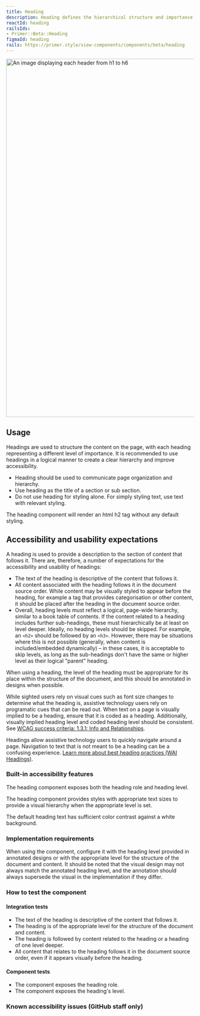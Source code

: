 ```yaml
---
title: Heading
description: Heading defines the hierarchical structure and importance of the content they contain.
reactId: heading
railsIds:
- Primer::Beta::Heading
figmaId: heading
rails: https://primer.style/view-components/components/beta/heading
---
```



<img
  width="960"
  alt="An image displaying each header from h1 to h6"
  src="https://user-images.githubusercontent.com/586552/217705129-6422d0c0-dacc-4c98-90c0-9380fb001e83.png"
/>

## Usage

Headings are used to structure the content on the page, with each heading representing a different level of importance. It is recommended to use headings in a logical manner to create a clear hierarchy and improve accessibility.

- Heading should be used to communicate page organization and hierarchy.
- Use heading as the title of a section or sub section.
- Do not use heading for styling alone. For simply styling text, use text with relevant styling.

The heading component will render an html h2 tag without any default styling.

## Accessibility and usability expectations

A heading is used to provide a description to the section of content that follows it. There are, therefore, a number of expectations for the accessibility and usability of headings:

- The text of the heading is descriptive of the content that follows it.
- All content associated with the heading follows it in the document source order. While content may be visually styled to appear before the heading, for example a tag that provides categorisation or other content, it should be placed after the heading in the document source order.
- Overall, heading levels must reflect a logical, page-wide hierarchy, similar to a book table of contents. If the content related to a heading includes further sub-headings, these must hierarchically be at least on level deeper. Ideally, no heading levels should be skipped. For example, an `<h2>` should be followed by an `<h3>`. However, there may be situations where this is not possible (generally, when content is included/embedded dynamically) – in these cases, it is acceptable to skip levels, as long as the sub-headings don't have the same or higher level as their logical "parent" heading.

When using a heading, the level of the heading must be appropriate for its place within the structure of the document, and this should be annotated in designs when possible.

While sighted users rely on visual cues such as font size changes to determine what the heading is, assistive technology users rely on programatic cues that can be read out. When text on a page is visually implied to be a heading, ensure that it is coded as a heading. Additionally, visually implied heading level and coded heading level should be consistent. See [WCAG success criteria: 1.3.1: Info and Relationships](https://www.w3.org/WAI/WCAG21/Understanding/info-and-relationships.html).

Headings allow assistive technology users to quickly navigate around a page. Navigation to text that is not meant to be a heading can be a confusing experience. [Learn more about best heading practices (WAI Headings)](https://www.w3.org/WAI/tutorials/page-structure/headings/).

### Built-in accessibility features

The heading component exposes both the heading role and heading level.

The heading component provides styles with appropriate text sizes to provide a visual hierarchy when the appropriate level is set.

The default heading text has sufficient color contrast against a white background.

### Implementation requirements

When using the component, configure it with the heading level provided in annotated designs or with the appropriate level for the structure of the document and content. It should be noted that the visual design may not always match the annotated heading level, and the annotation should always supersede the visual in the implementation if they differ.

### How to test the component

#### Integration tests

- The text of the heading is descriptive of the content that follows it.
- The heading is of the appropriate level for the structure of the document and content.
- The heading is followed by content related to the heading or a heading of one level deeper.
- All content that relates to the heading follows it in the document source order, even if it appears visually before the heading.

#### Component tests

- The component exposes the heading role.
- The component exposes the heading's level.

### Known accessibility issues (GitHub staff only)

 <AccessibilityLink label="Heading"/>
